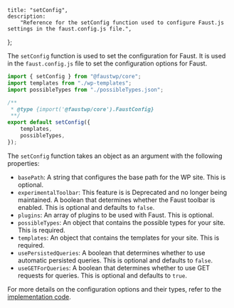 	title: "setConfig",
	description:
		"Reference for the setConfig function used to configure Faust.js settings in the faust.config.js file.",
};

The `setConfig` function is used to set the configuration for Faust. It is used in the `faust.config.js` file to set the configuration options for Faust.

```js {12} title="faust.config.js"
import { setConfig } from "@faustwp/core";
import templates from "./wp-templates";
import possibleTypes from "./possibleTypes.json";

/**
 * @type {import('@faustwp/core').FaustConfig}
 **/
export default setConfig({
	templates,
	possibleTypes,
});
```

The `setConfig` function takes an object as an argument with the following properties:

- `basePath`: A string that configures the base path for the WP site. This is optional.
- `experimentalToolbar`: This feature is is Deprecated and no longer being maintained. A boolean that determines whether the Faust toolbar is enabled. This is optional and defaults to `false`.
- `plugins`: An array of plugins to be used with Faust. This is optional.
- `possibleTypes`: An object that contains the possible types for your site. This is required.
- `templates`: An object that contains the templates for your site. This is required.
- `usePersistedQueries`: A boolean that determines whether to use automatic persisted queries. This is optional and defaults to `false`.
- `useGETForQueries`: A boolean that determines whether to use GET requests for queries. This is optional and defaults to `true`.

For more details on the configuration options and their types, refer to the [implementation code](https://github.com/wpengine/faustjs/blob/canary/packages/faustwp-core/src/config/index.ts).
